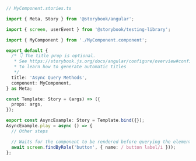 ```ts
// MyComponent.stories.ts

import { Meta, Story } from '@storybook/angular';

import { screen, userEvent } from '@storybook/testing-library';

import { MyComponent } from './MyComponent.component';

export default {
  /* 👇 The title prop is optional.
   * See https://storybook.js.org/docs/angular/configure/overview#configure-story-loading
   * to learn how to generate automatic titles
   */
  title: 'Async Query Methods',
  component: MyComponent,
} as Meta;

const Template: Story = (args) => ({
  props: args,
});

export const AsyncExample: Story = Template.bind({});
AsyncExample.play = async () => {
  // Other steps

  // Waits for the component to be rendered before querying the element
  await screen.findByRole('button', { name: / button label/i }));
};
```